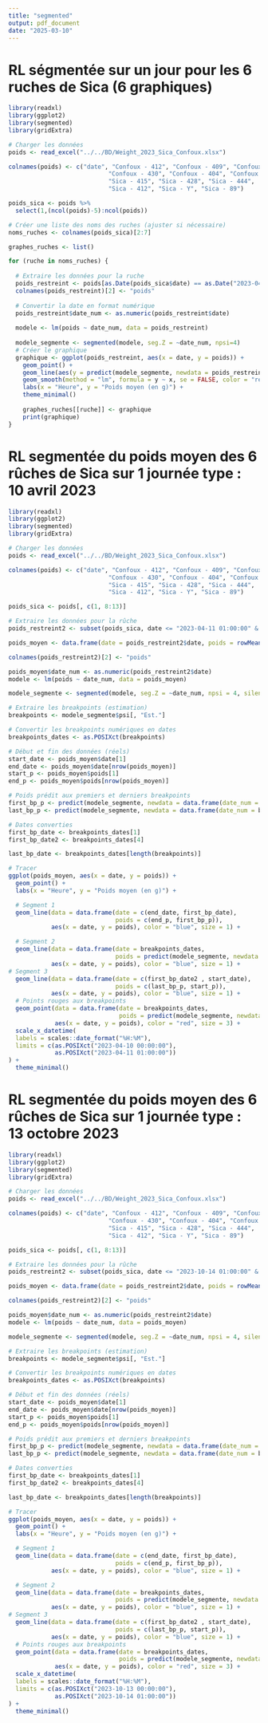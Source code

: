 ```yaml
---
title: "segmented"
output: pdf_document
date: "2025-03-10"
---
```



# RL ségmentée sur un jour pour les 6 ruches de Sica (6 graphiques)

```r
library(readxl)
library(ggplot2)
library(segmented)
library(gridExtra)

# Charger les données
poids <- read_excel("../../BD/Weight_2023_Sica_Confoux.xlsx")

colnames(poids) <- c("date", "Confoux - 412", "Confoux - 409", "Confoux - 435",
                            "Confoux - 430", "Confoux - 404", "Confoux - 405",
                            "Sica - 415", "Sica - 428", "Sica - 444",
                            "Sica - 412", "Sica - Y", "Sica - 89")

poids_sica <- poids %>%
  select(1,(ncol(poids)-5):ncol(poids))

# Créer une liste des noms des ruches (ajuster si nécessaire)
noms_ruches <- colnames(poids_sica)[2:7]

graphes_ruches <- list()

for (ruche in noms_ruches) {
  
  # Extraire les données pour la ruche
  poids_restreint <- poids[as.Date(poids_sica$date) == as.Date("2023-04-12"), c("date", ruche)]
  colnames(poids_restreint)[2] <- "poids"
  
  # Convertir la date en format numérique
  poids_restreint$date_num <- as.numeric(poids_restreint$date)
  
  modele <- lm(poids ~ date_num, data = poids_restreint)
  
  modele_segmente <- segmented(modele, seg.Z = ~date_num, npsi=4)
  # Créer le graphique
  graphique <- ggplot(poids_restreint, aes(x = date, y = poids)) +
    geom_point() +
    geom_line(aes(y = predict(modele_segmente, newdata = poids_restreint)), color = "blue") +
    geom_smooth(method = "lm", formula = y ~ x, se = FALSE, color = "red") +  # Régression linéaire globale
    labs(x = "Heure", y = "Poids moyen (en g)") +
    theme_minimal()
  
    graphes_ruches[[ruche]] <- graphique
    print(graphique)
}
```


# RL segmentée du poids moyen des 6 rûches de Sica sur 1 journée type : 10 avril 2023

```r
library(readxl)
library(ggplot2)
library(segmented)
library(gridExtra)

# Charger les données
poids <- read_excel("../../BD/Weight_2023_Sica_Confoux.xlsx")

colnames(poids) <- c("date", "Confoux - 412", "Confoux - 409", "Confoux - 435",
                            "Confoux - 430", "Confoux - 404", "Confoux - 405",
                            "Sica - 415", "Sica - 428", "Sica - 444",
                            "Sica - 412", "Sica - Y", "Sica - 89")

poids_sica <- poids[, c(1, 8:13)]

# Extraire les données pour la rûche
poids_restreint2 <- subset(poids_sica, date <= "2023-04-11 01:00:00" & date >= "2023-04-10 02:00:00")

poids_moyen <- data.frame(date = poids_restreint2$date, poids = rowMeans(poids_restreint2[,-1])) 

colnames(poids_restreint2)[2] <- "poids"

poids_moyen$date_num <- as.numeric(poids_restreint2$date)
modele <- lm(poids ~ date_num, data = poids_moyen)

modele_segmente <- segmented(modele, seg.Z = ~date_num, npsi = 4, silent = TRUE)

# Extraire les breakpoints (estimation)
breakpoints <- modele_segmente$psi[, "Est."]

# Convertir les breakpoints numériques en dates
breakpoints_dates <- as.POSIXct(breakpoints)

# Début et fin des données (réels)
start_date <- poids_moyen$date[1]
end_date <- poids_moyen$date[nrow(poids_moyen)]
start_p <- poids_moyen$poids[1]
end_p <- poids_moyen$poids[nrow(poids_moyen)]

# Poids prédit aux premiers et derniers breakpoints
first_bp_p <- predict(modele_segmente, newdata = data.frame(date_num = breakpoints[1]))
last_bp_p <- predict(modele_segmente, newdata = data.frame(date_num = breakpoints[length(breakpoints)]))

# Dates converties
first_bp_date <- breakpoints_dates[1]
first_bp_date2 <- breakpoints_dates[4]

last_bp_date <- breakpoints_dates[length(breakpoints)]

# Tracer
ggplot(poids_moyen, aes(x = date, y = poids)) +
  geom_point() +
  labs(x = "Heure", y = "Poids moyen (en g)") +

  # Segment 1
  geom_line(data = data.frame(date = c(end_date, first_bp_date),
                              poids = c(end_p, first_bp_p)),
            aes(x = date, y = poids), color = "blue", size = 1) +

  # Segment 2
  geom_line(data = data.frame(date = breakpoints_dates,
                              poids = predict(modele_segmente, newdata = data.frame(date_num = breakpoints))),
            aes(x = date, y = poids), color = "blue", size = 1) +
# Segment 3
  geom_line(data = data.frame(date = c(first_bp_date2 , start_date),
                              poids = c(last_bp_p, start_p)),
            aes(x = date, y = poids), color = "blue", size = 1) +
  # Points rouges aux breakpoints
  geom_point(data = data.frame(date = breakpoints_dates,
                               poids = predict(modele_segmente, newdata = data.frame(date_num = breakpoints))),
             aes(x = date, y = poids), color = "red", size = 3) +
  scale_x_datetime(
  labels = scales::date_format("%H:%M"),
  limits = c(as.POSIXct("2023-04-10 00:00:00"),
             as.POSIXct("2023-04-11 01:00:00"))
) +
  theme_minimal()

```

# RL segmentée du poids moyen des 6 rûches de Sica sur 1 journée type : 13 octobre 2023

```r
library(readxl)
library(ggplot2)
library(segmented)
library(gridExtra)

# Charger les données
poids <- read_excel("../../BD/Weight_2023_Sica_Confoux.xlsx")

colnames(poids) <- c("date", "Confoux - 412", "Confoux - 409", "Confoux - 435",
                            "Confoux - 430", "Confoux - 404", "Confoux - 405",
                            "Sica - 415", "Sica - 428", "Sica - 444",
                            "Sica - 412", "Sica - Y", "Sica - 89")

poids_sica <- poids[, c(1, 8:13)]

# Extraire les données pour la rûche
poids_restreint2 <- subset(poids_sica, date <= "2023-10-14 01:00:00" & date >= "2023-10-13 02:00:00")

poids_moyen <- data.frame(date = poids_restreint2$date, poids = rowMeans(poids_restreint2[,-1])) 

colnames(poids_restreint2)[2] <- "poids"

poids_moyen$date_num <- as.numeric(poids_restreint2$date)
modele <- lm(poids ~ date_num, data = poids_moyen)

modele_segmente <- segmented(modele, seg.Z = ~date_num, npsi = 4, silent = TRUE)

# Extraire les breakpoints (estimation)
breakpoints <- modele_segmente$psi[, "Est."]

# Convertir les breakpoints numériques en dates
breakpoints_dates <- as.POSIXct(breakpoints)

# Début et fin des données (réels)
start_date <- poids_moyen$date[1]
end_date <- poids_moyen$date[nrow(poids_moyen)]
start_p <- poids_moyen$poids[1]
end_p <- poids_moyen$poids[nrow(poids_moyen)]

# Poids prédit aux premiers et derniers breakpoints
first_bp_p <- predict(modele_segmente, newdata = data.frame(date_num = breakpoints[1]))
last_bp_p <- predict(modele_segmente, newdata = data.frame(date_num = breakpoints[length(breakpoints)]))

# Dates converties
first_bp_date <- breakpoints_dates[1]
first_bp_date2 <- breakpoints_dates[4]

last_bp_date <- breakpoints_dates[length(breakpoints)]

# Tracer
ggplot(poids_moyen, aes(x = date, y = poids)) +
  geom_point() +
  labs(x = "Heure", y = "Poids moyen (en g)") +

  # Segment 1
  geom_line(data = data.frame(date = c(end_date, first_bp_date),
                              poids = c(end_p, first_bp_p)),
            aes(x = date, y = poids), color = "blue", size = 1) +

  # Segment 2
  geom_line(data = data.frame(date = breakpoints_dates,
                              poids = predict(modele_segmente, newdata = data.frame(date_num = breakpoints))),
            aes(x = date, y = poids), color = "blue", size = 1) +
# Segment 3
  geom_line(data = data.frame(date = c(first_bp_date2 , start_date),
                              poids = c(last_bp_p, start_p)),
            aes(x = date, y = poids), color = "blue", size = 1) +
  # Points rouges aux breakpoints
  geom_point(data = data.frame(date = breakpoints_dates,
                               poids = predict(modele_segmente, newdata = data.frame(date_num = breakpoints))),
             aes(x = date, y = poids), color = "red", size = 3) +
  scale_x_datetime(
  labels = scales::date_format("%H:%M"),
  limits = c(as.POSIXct("2023-10-13 00:00:00"),
             as.POSIXct("2023-10-14 01:00:00"))
) +
  theme_minimal()

```
